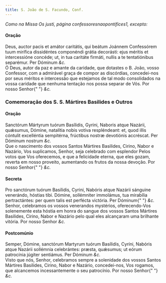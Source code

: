 ```yaml
---
title: S. João de S. Facundo, Conf.
---
```


<em>Como na Missa Os justi, página confessoresnaopontifices1, excepto:</em>

<h4 class="text-center">Oração</h4>
<div class="container-fluid">
  <div class="row">
    <div class="col-6 dropcaps text-justify">
      Deus, auctor pacis et amátor caritátis, qui beátum Joánnem Confessórem
      tuum mirífica dissidéntes componéndi grátia decorásti: ejus méritis et
      intercessióne concéde; ut, in tua caritáte firmáti, nullis a te
      tentatiónibus separémur. Per Dóminum <em>&c.</em>
    </div>
    <div class="col-6 dropcaps text-justify">
      Ó Deus, autor da paz e amante da caridade, que dotastes o B. João, vosso
      Confessor, com a admirável graça de compor as discórdias, concedei-nos por
      seus méritos e intercessão que estejamos de tal modo consolidados na vossa
      caridade que nenhuma tentação nos possa separar de Vós. Por nosso Senhor{" "}
      <em>&c.</em>
    </div>
  </div>
</div>

<h3 class="text-center">Comemoração dos S. S. Mártires Basilides e Outros</h3>

<h4 class="text-center">Oração</h4>
<div class="container-fluid">
  <div class="row">
    <div class="col-6 dropcaps text-justify">
      Sanctórum Mártyrum tuórum Basílidis, Gyrini, Naboris atque Nazárii,
      quǽsumus, Dómine, natalítia nobis votíva respléndeant: et, quod illis
      cóntulit excelléntia sempitérna, frúctibus nostræ devotiónis accréscat.
      Per Dóminum nostrum <em>&c.</em>
    </div>
    <div class="col-6 dropcaps text-justify">
      Que o nascimento dos vossos Santos Mártires Basilides, Cirino, Nabor e
      Nazário, Vos suplicamos, Senhor, seja celebrado com esplendor Pelos votos
      que Vos oferecemos, e que a felicidade eterna, que eles gozam, reverta em
      nosso proveito, aumentando os frutos da nossa devoção. Por nosso Senhor{" "}
      <em>&c.</em>
    </div>
  </div>
</div>

<h4 class="text-center">Secreta</h4>
<div class="container-fluid">
  <div class="row">
    <div class="col-6 dropcaps text-justify">
      Pro sanctórum tuórum Basílidis, Cyrini, Nabóris atque Nazárii sánguine
      venerándo, hóstias tibi. Dómine, sollémniter immolámus, tua mirabília
      pertractántes: per quem talis est perfécta victória. Per Dóminum{" "}
      <em>&c.</em>
    </div>
    <div class="col-6 dropcaps text-justify">
      Senhor, celebramos os vossos venerandos mystérios, oferecendo-Vos
      solenemente esta hóstia em honra do sangue dos vossos Santos Mártires
      Basilides, Cirino, Nabor e Nazário pelo qual eles alcançaram uma brilhante
      vitória. Por nosso Senhor <em>&c.</em>
    </div>
  </div>
</div>

<h4 class="text-center">Postcomúnio</h4>
<div class="container-fluid">
  <div class="row">
    <div class="col-6 dropcaps text-justify">
      Semper, Dómine, sanctórum Martyrum tuórum Basílidis, Cyríni, Nabóris atque
      Nazárii sollémnia celebrántes: præsta, quǽsumus; ut eórum patrocínia
      júgiter sentiámus. Per Dóminum <em>&c.</em>
    </div>
    <div class="col-6 dropcaps text-justify">
      Visto que nós, Senhor, celebramos sempre a solenidade dos vossos Santos
      Mártires Basilides, Cirino, Nabor e Nazário, concedei-nos, Vos rogamos,
      que alcancemos incessantemente o seu patrocínio. Por nosso Senhor{" "}
      <em>&c.</em>
    </div>
  </div>
</div>
